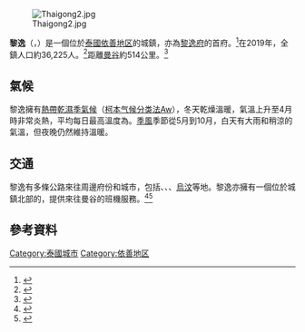 {{Infobox settlement
|official_name = 黎逸
|native_name = ร้อยเอ็ด
|other_name = 
|pushpin_label_position = 
|pushpin_map = Thailand
|pushpin_map_caption =
|settlement_type = [[鄉鎮|城鎮]]
|image_skyline = Roi Et City Hall.jpg
|image_caption = 黎逸市政府
|image_map = 
|map_caption = 
|subdivision_type = 國家
|subdivision_name = {{Flag|Thailand}}
|subdivision_type1 = [[泰國行政區劃|府份]]
|subdivision_name1 = [[黎逸府|黎逸府]]
|subdivision_type2 = [[泰國次級行政區劃|縣份]]
|subdivision_name2 = {{tsl|en|Mueang Roi Et District|黎逸府治縣}}
|subdivision_type3 = 
|subdivision_name3 = 
|unit_pref = 
|area_total_km2 = 
|population = 36,225
|population_as_of = 2019
|population_density_km2 = auto
|coordinates = {{coord|16|3|11|N|103|39|4|E|region:TH|display=inline, title}}
|leader_title = 
|elevation_ft = 
|elevation_m = 150
|timezone = [[UTC+07:00|ICT]]
|utc_offset = +7
|website =
}}
[[File:Thaigong2.jpg|thumb]]

'''黎逸'''（{{Lang-th|ร้อยเอ็ด}}，{{IPA-th|rɔ́ːj ʔèt|pron}}）是一個位於[[泰國|泰國]][[依善地区|依善地区]]的城鎮，亦為[[黎逸府|黎逸府]]的首府。<ref>{{cite web|title=Roi Et|url=http://www.tourismthailand.org/Where-to-Go/Roi-Et|archive-url=https://web.archive.org/web/20120623141544/http://www.tourismthailand.org/Where-to-Go/Roi-Et|dead-url=yes|archive-date=2012-06-23|website=Tourism Authority of Thailand (TAT)|accessdate=2015-06-21|language=en}}</ref>在2019年，全鎮人口約36,225人。<ref>{{cite web |url=https://www.citypopulation.de/en/thailand/northeastern/45__roi_et/ |title=ROI ET |website=citypopulation.de |language=en |access-date=2020-11-01 |archive-date=2020-11-01 |archive-url=https://web.archive.org/web/20201101131522/https://www.citypopulation.de/en/thailand/northeastern/45__roi_et/ |dead-url=no }}</ref>距離[[曼谷|曼谷]]約514公里。<ref>{{cite web|title=Distance Bangkok-Roi Et|url=http://www.distancesfrom.com/th/distance-from-Bangkok-to-Roi-Et-Thailand/DistanceHistory/2155056.aspx|website=DistancesFrom.com|accessdate=2015-06-21|language=en|archive-date=2015-06-21|archive-url=https://web.archive.org/web/20150621124035/http://www.distancesfrom.com/th/distance-from-Bangkok-to-Roi-Et-Thailand/DistanceHistory/2155056.aspx|dead-url=no}}</ref>

==氣候==
黎逸擁有[[熱帶乾濕季氣候|熱帶乾濕季氣候]]（[[柯本气候分类法|柯本气候分类法]]Aw），冬天乾燥溫暖，氣溫上升至4月時非常炎熱，平均每日最高溫度為{{convert|35.7|°C|°F}}。[[季風|季風]]季節從5月到10月，白天有大雨和稍涼的氣溫，但夜晚仍然維持溫暖。

{{Weather box|width=auto
|location = 黎逸（1981–2010年）
|metric first = Yes
|single line = Yes
|Jan record high C = 37.3
|Feb record high C = 38.5
|Mar record high C = 40.1
|Apr record high C = 41.2
|May record high C = 41.1
|Jun record high C = 37.8
|Jul record high C = 36.8
|Aug record high C = 35.2
|Sep record high C = 35.7
|Oct record high C = 34.9
|Nov record high C = 36.2
|Dec record high C = 35.0
|year record high C = 41.2
|Jan high C = 30.3
|Feb high C = 32.6
|Mar high C = 34.7
|Apr high C = 35.7
|May high C = 34.2
|Jun high C = 33.1
|Jul high C = 32.4
|Aug high C = 31.7
|Sep high C = 31.4
|Oct high C = 31.1
|Nov high C = 30.5
|Dec high C = 29.3
|year high C = 32.3
|Jan mean C = 23.3
|Feb mean C = 25.7
|Mar mean C = 28.2
|Apr mean C = 29.8
|May mean C = 29.0
|Jun mean C = 28.7
|Jul mean C = 28.3
|Aug mean C = 27.9
|Sep mean C = 27.5
|Oct mean C = 26.7
|Nov mean C = 24.9
|Dec mean C = 22.9
|year mean C = 26.9
|Jan low C = 17.2
|Feb low C = 19.8
|Mar low C = 22.7
|Apr low C = 24.8
|May low C = 25.0
|Jun low C = 25.2
|Jul low C = 25.0
|Aug low C = 24.8
|Sep low C = 24.5
|Oct low C = 23.0
|Nov low C = 20.1
|Dec low C = 17.3
|year low C = 22.5
|Jan record low C = 8.9
|Feb record low C = 11.3
|Mar record low C = 10.9
|Apr record low C = 17.5
|May record low C = 20.0
|Jun record low C = 21.8
|Jul record low C = 21.2
|Aug record low C = 21.9
|Sep record low C = 20.4
|Oct record low C = 16.0
|Nov record low C = 11.8
|Dec record low C = 6.7
|year record low C = 6.7
|rain colour = green
|Jan rain mm = 3.6
|Feb rain mm = 19.2
|Mar rain mm = 41.2
|Apr rain mm = 75.9
|May rain mm = 186.1
|Jun rain mm = 223.5
|Jul rain mm = 195.9
|Aug rain mm = 252.2
|Sep rain mm = 219.8
|Oct rain mm = 107.3
|Nov rain mm = 15.2
|Dec rain mm = 2.1
|year rain mm = 1342.0
|Jan rain days = 0.9
|Feb rain days = 2.5
|Mar rain days = 4.3
|Apr rain days = 7.4
|May rain days = 14.7
|Jun rain days = 15.6
|Jul rain days = 15.8
|Aug rain days = 18.7
|Sep rain days = 16.7
|Oct rain days = 10.0
|Nov rain days = 2.6
|Dec rain days = 0.8
|unit rain days = 110.0
|Jan humidity = 65
|Feb humidity = 63
|Mar humidity = 61
|Apr humidity = 65
|May humidity = 73
|Jun humidity = 76
|Jul humidity = 77
|Aug humidity = 80
|Sep humidity = 81
|Oct humidity = 77
|Nov humidity = 70
|Dec humidity = 66
|year humidity = 71
|Jan sun = 257.3
|Feb sun = 243.0
|Mar sun = 238.7
|Apr sun = 204.0
|May sun = 158.1
|Jun sun = 117.0
|Jul sun = 120.9
|Aug sun = 117.8
|Sep sun = 144.0
|Oct sun = 179.8
|Nov sun = 219.0
|Dec sun = 257.3
|year sun = 
|Jand sun = 8.3
|Febd sun = 8.6
|Mard sun = 7.7
|Aprd sun = 6.8
|Mayd sun = 5.1
|Jund sun = 3.9
|Juld sun = 3.9
|Augd sun = 3.8
|Sepd sun = 4.8
|Octd sun = 5.8
|Novd sun = 7.3
|Decd sun = 8.3
|yeard sun = 6.2
|source 1 = 泰國氣象局<ref name=TMD1>{{cite web
| url = http://climate.tmd.go.th/content/file/75
| title = Climatological Data for the Period 1981–2010
| publisher = Thai Meteorological Department
| page = 11–12
| language = en
| accessdate = 2016-08-01
| archive-date = 2018-12-26
| archive-url = https://web.archive.org/web/20181226035029/http://climate.tmd.go.th/content/file/75%0A
| dead-url = no
}}</ref>
|source 2 = Office of Water Management and Hydrology, Royal Irrigation Department（日照時數和相對溫度）<ref name=RID>{{cite web
| url = http://water.rid.go.th/hwm/cropwater/CWRdata/ETo/ETo_PenMon_2554.pdf
| title = ปริมาณการใช้น้ำของพืชอ้างอิงโดยวิธีของ Penman Monteith (Reference Crop Evapotranspiration by Penman Monteith)
| publisher = Office of Water Management and Hydrology, Royal Irrigation Department
| page = 54
| language = Th
| accessdate = 2016-08-01
| archive-date = 2018-12-26
| archive-url = https://web.archive.org/web/20181226035027/http://water.rid.go.th/hwm/cropwater/CWRdata/ETo/ETo_PenMon_2554.pdf%0A
| dead-url = no
}}</ref>
}}

== 交通 ==
黎逸有多條公路來往周邊府份和城市，包括{{link-en|馬哈沙拉堪|Maha Sarakham}}、{{link-en|班派縣|Ban Phai District}}、{{link-en|益梭通|Yasothon}}、[[乌汶叻差他尼|烏汶]]等地。黎逸亦擁有一個位於城鎮北部的{{link-en|黎逸機場|Roi Et Airport}}，提供來往曼谷的班機服務。<ref>{{cite web|title=Rob Muang Airport|url=http://www.ourairports.com/airports/VTUR/|publisher=OurAirports|accessdate=2013-02-04|language=en|archive-date=2013-07-29|archive-url=https://web.archive.org/web/20130729175809/http://www.ourairports.com/airports/VTUR/|dead-url=no}}</ref><ref>{{cite web |url=https://www.airasia.com/flights/from-roi-et-roi-to-bangkok-dmk |title=Roi Et to Bangkok Flights |publisher=AirAsia |access-date=2020-11-01 |language=en |archive-date=2020-11-01 |archive-url=https://web.archive.org/web/20201101131512/https://www.airasia.com/flights/from-roi-et-roi-to-bangkok-dmk |dead-url=no }}</ref>

== 參考資料 ==
{{Reflist}}

[[Category:泰國城市|Category:泰國城市]]
[[Category:依善地区|Category:依善地区]]